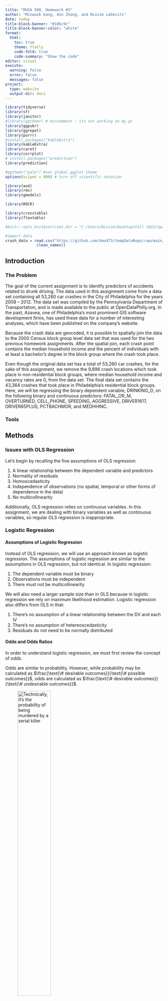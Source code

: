 ```yaml
---
title: "MUSA 500, Homework #3"
author: "Minwook Kang, Ann Zhang, and Nissim Lebovits"
date: today
title-block-banner: "#18bc9c"
title-block-banner-color: "white"
format: 
  html:
    toc: true
    theme: flatly
    code-fold: true
    code-summary: "Show the code"
editor: visual
execute:
  warning: false
  error: false
  messages: false
project:
  type: website
  output-dir: docs
---
```


```r
library(tidyverse)
library(sf)
library(janitor)
#library(ggthemr) # mincomment : its not working on my pc
library(ggpubr)
library(ggrepel)
library(purrr)
#install.packages("kableExtra")
library(kableExtra)
library(caret)
library(corrplot)
# install.packages("prediction")
library(prediction)

#ggthemr("pale") #set global ggplot theme
options(scipen = 999) # turn off scientific notation

library(aod)
library(rms)
library(gmodels)

library(ROCR)

library(crosstable)
library(flextable)

#knitr::opts_knit$set(root.dir = "C:/Users/Nissim/Desktop/Fall 2022/Spat Stats/Homeworks/musa-500-hmwk-3")

#import data
crash_data = read.csv("https://github.com/kmu973/tempDataRepo/raw/main/Logistic%20Regression%20Data.csv") |>
              clean_names()


```

## Introduction

### The Problem

The goal of the current assignment is to identify predictors of accidents related to drunk driving. The data used in this assignment come from a data set containing all 53,260 car crashes in the City of Philadelphia for the years 2008 -- 2012. The data set was compiled by the Pennsylvania Department of Transportation, and is made available to the public at OpenDataPhilly.org. In the past, Azavea, one of Philadelphia's most prominent GIS software development firms, has used these data for a number of interesting analyses, which have been published on the company's website.

Because the crash data are geocoded, it is possible to spatially join the data to the 2000 Census block group level data set that was used for the two previous homework assignments. After the spatial join, each crash point contains the median household income and the percent of individuals with at least a bachelor's degree in the block group where the crash took place.

Even though the original data set has a total of 53,260 car crashes, for the sake of this assignment, we remove the 9,896 crash locations which took place in non-residential block groups, where median household income and vacancy rates are 0, from the data set. The final data set contains the 43,364 crashes that took place in Philadelphia's residential block groups. Here, we will be regressing the binary dependent variable, DRINKING_D, on the following binary and continuous predictors: FATAL_OR_M, OVERTURNED, CELL_PHONE, SPEEDING, AGGRESSIVE, DRIVER1617, DRIVER65PLUS, PCTBACHMOR, and MEDHHINC.

### Tools

## Methods

### Issues with OLS Regression

Let's begin by recalling the five assumptions of OLS regression:

1.  A linear relationship between the dependent variable and predictors
2.  Normality of residuals
3.  Homoscedasticity
4.  Independence of observations (no spatial, temporal or other forms of dependence in the data)
5.  No multicollinearity

Additionally, OLS regression relies on continuous variables. In this assignment, we are dealing with binary variables as well as continuous variables, so regular OLS regression is inappropriate.

### Logistic Regression

#### Assumptions of Logistic Regression

Instead of OLS regression, we will use an approach known as logistic regression. The assumptions of logistic regression are similar to the assumptions in OLS regression, but not identical. In logistic regression:

1.  The dependent variable must be binary
2.  Observations must be independent
3.  There must not be multicollinearity

We will also need a larger sample size than in OLS because in logistic regression we rely on maximum likelihood estimation. Logistic regression also differs from OLS in that:

1.  There's no assumption of a linear relationship between the DV and each IV
2.  There's no assumption of hetereoscedasticity
3.  Residuals do not need to be normally distributed

#### Odds and Odds Ratios

In order to understand logistic regression, we must first review the concept of *odds*.

Odds are similar to probability. However, while probability may be calculated as $\frac{\text{\# desirable outcomes}}{\text{\# possible outcomes}}$, odds are calculated as $\frac{\text{\# desirable outcomes}}{\text{\# undesirable outcomes}}$.

![Technically, it's the *probability* of being murdered by a serial killer](https://www.smbc-comics.com/comics/1482164544-20161219.png){width="50%"}

The log odds that $Y = 1$ (or the *logit*) are simply $ln(Odds(Y = 1))$. In other words, if $Y$ is our dependent variable and $X$ is our independent variable, a 1-unit increase in $X$ means that the odds that $Y=1$ go up by $e^\text{ln(Odds(Y = 1))}$.

The *odds ratio* is the ratio of the odds of one outcome for our binary dependent variable versus the other possible outcome, or $\frac{\text{Odds(Y=1)}}{\text{Odds(Y=0)}}$. It can also be calculated by exponentiating the coefficient of the independent variable in question. The odds ratio indicates how much more likely we are to see $Y=1$ than $Y=0$, e.g., an odds ratio of 3 means that it is 3 times more likely that $Y=1$ than that $Y=0$.[^1] Rather than looking at the estimated $\beta$ coefficients, most statisticians prefer to look at odds ratios

[^1]: Sperandei S. Understanding logistic regression analysis. Biochem Med (Zagreb). 2014 Feb 15;24(1):12-8. doi: 10.11613/BM.2014.003. PMID: 24627710; PMCID: PMC3936971.

#### Equation for the Logistic Regression and Multivariate Logistic Regression

For logistic regression with a single predictor, the equation is $$ln(\frac{p}{1-p}) = \beta_0 + \beta_1X_1 + \epsilon$$

where $p = P(Y=1)$,

$\frac{p}{1-p}$ are the odds,

and $ln(\frac{p}{1-p})$ are the log odds, or logit.

Solving algebraically, we come to the *inverse logit* or *logistic* function for logistic regression with one variable: $$p = \frac{e^{\beta_0+\beta_1X_1}}{1+e^{\beta_0+\beta_1X_1}} = \frac{1}{1+e^{-\beta_0-\beta_1X_1}}$$

For multivariate logistic regression with $n$ predictors, that equation becomes $$p = \frac{e^{\beta_0+\beta_1X_1+\beta_2X_2+...+\beta_nX_n}}{1+e^{\beta_0+\beta_1X_1+\beta_2X_2+...+\beta_nX_n}}$$

### Interpretation and Hypotheses for Each Predictor

As explained above, we can say that $e^{\beta_1}$ is the extent to which the odds of $Y=1$ change as the predictor (i.e., Population) increases by 1 unit. So, when $e^{\beta_1} = 1.001$, 1.001 is the extent to which the odds that $Y=1$ go up as the independent variable $X$ increases by 1 unit. If we want to examine the extent to which the odds that $Y=1$ change as X increases by 100 units, we can simply raise $e$ to $100*\beta_1$, so $e^{100*\beta_1}$. If $\beta_1 < 0$, we would say that the odds that $Y=1$ *decrease* by a factor of $e^{\beta_1}$ as X *increases* by 1 unit. If $\beta_1 = 0$, then the predictor has *no effect* on the dependent variable.

For each predictor $X_i$:

-   $H_0:\beta_i = 0 \hspace{1mm} (OR_i = 1)$
-   $H_a:\beta_i \neq 0 \hspace{1mm} (OR_i \neq 1)$

Within the context of logistic regression, the z-score is equal to $\frac{\hat{\beta_i}}{\sigma\hat{\beta_i}}$, which is normally distributed. This is also sometimes known as the *Wald statistic*, and yields a p-value for each term in the regression using the standard normal (z) tables and in the R output.

### Assessing Quality of Model Fit

With logistic regression, it is possible to calculate an $R^2$ value and, generally speaking, the higher the $R^2$, the better. However, this value is rarely used, as it cannot be interpreted as the percent of variance that is explained by the model.

Instead, we can use the Akaike Information Criterion to compare models. The AIC estimates prediction error, and therefore the quality of our model, and includes a penality that "is an increasing function of the number of estimated parameters".[^2] When comparing multiple models, "the one with the minimum AIC value assures a good balance of goodness of fit and complexity".[^3]

[^2]: https://en.wikipedia.org/wiki/Akaike_information_criterion

[^3]: https://www.sciencedirect.com/topics/social-sciences/akaike-information-criterion

Finally, in assessing the quality of our model, we can consider *specificity*, *sensitivity*, and the *misclassification rate*.

Sensitivity (also called the true positive rate) measures the proportion of actual positives which are correctly identified as such (e.g., the percentage of sick people who are correctly identified as having the condition), and is complementary to the false negative rate. Specificity (also called the true negative rate) measures the proportion of negatives which are correctly identified as such (e.g., the percentage of healthy people who are correctly identified as not having the condition), and is complementary to the false positive rate. The misclassification rate is the proportion of the sum of false positives and false negatives out of the total number of observations in the sample.

![False positives are dangerous, folks](https://www.smbc-comics.com/comics/1468070206-20160709.png){width="50%"}

A simple way of assessing model quality is to determine a cut-off value for the fitted values $\hat{y_i}$, which is equal to P(Y = 1) at each observation $i$. When the model performs well, observations where $Y = 1$ will have higher values of $\hat{y_i}$, and observations where $Y = 0$ will have lower values of $\hat{y_i}$. We can set a cut-off value, ranging between 0 and 1, for what constitutes a "high" versus a "low" value based on the distribution of our data. In practice, most statisticians use multiple values, e.g., 0.1, 0.2, 0.3 ... 0.7.

Ideally, we want to choose a cut-off value that will optimize sensitivity and specificity. Typically, we want to see a high true positive rate and a low false positive rate, although, depending on the specific case, it may be more important to minimize the false positive rate than to maximize the true positive rate, or vice versa. To this end, we can plot the true positive rate (sensitivity) against the false positive rate (specificity), as in Figure 1[^4]. This is known an ROC curve, and it offers us a few different options for identifying out probability cut-off:

[^4]: Source: https://en.wikipedia.org/wiki/Receiver_operating_characteristic

1.  The *Youden Index* is a cut-off for which the sum of sensitivity plus specificity is maximized
2.  A cut-off for which the ROC curve has the minimum distance from the upper left corner of the graph, i.e., the point at which specificy = 1 and sensitivity = 1 (this can be implemented in R)

In this assignment, we will be selecting our cut-off by taking the second approach and minimizing the distance of the curve from the upper left corner of the graph.

![Figure 1: ROC Curve Example](https://raw.githubusercontent.com/nlebovits/musa-500-hmwk-3/main/Roc_curve.svg){width="50%"}

If we calculate the area under our ROC curve (the AUC), we can measure the prediction accuracy of the model. It is effectively the probability that the model correctly ranks two randomly selected observations where one has $Y = 1$ and the other has $Y = 0$, i.e., the probability that the $\hat{y}$ for the observation where one has $Y = 1$ is higher than the $\hat{y}$ where $Y = 0$. Higher AUCs mean that we can find a cut-off value for which both sensitivity and specificity are relatively high. The AUC varies from 0.5 to 1, and roughly correspond to the following accuracy levels:

-   .9 to 1.0 = excellent
-   .8 to .9 = good
-   .7 to .8 = fair (some statisticians say that any value \> .7 is good)
-   .6 to .7 = poor
-   .5 to .6 = fail

### Exploratory Analysis Prior to Regression

Prior to running our regression model, we will run cross tabulations between the dependent variable DRINKING_D and each of the *binary* predictors (FATAL_OR_M, OVERTURNED, CELL_PHONE, SPEEDING, AGGRESSIVE, DRIVER1617, DRIVER65PLUS). A cross tabulation will show us the proportional distribution of the variables. More importantly for our purposes, we can use a Chi-squared test to examine the association between the DV and each individual predictor variable. Here, the p-value is calculated based on the $\chi^2$ value and the degrees of freedom. If p \< 0.05, then the relationship between the dependent variable and the given predictor is significant. If we have a high $\chi^2$ and a p-value \< 0.05, we can therefore reject $H_0$, that the proportion of fatalities for crashes in which our predictor = 1 *is* the same as the proportion of fatalities for crashes in which our predictor = 0, in favor of $H_a$, that the proportion of fatalities for crashes in which our predictor = 1 is *not* the same as the proportion of fatalities for crashes in which our predictor = 0. This suggests a relationship between the variables.

Additionally, we can compare the means of the *continuous* predictors in our model (PCTBACHMOR and MEDHHINC) by looking at independent sample t-tests. Here, $H_0$ is that the average values for our continuous predictor variable are *the same* for crashes that involve drunk drivers and crashes that don't. $H_a$ is that the average values for our continuous predictor variable are *different* for crashes that involve drunk drivers and crashes that don't. As before, a high value of the t-statistic, and a p-value lower than 0.05 suggest that there's evidence to reject the null hypothesis in favor of the alternative.

## Results

### Findings from Exploratory Analysis

#### Distribution of Dependent Variable

To begin our data exploration, we'll consider the distribution of our dependent variable. As we can see, from our prop table, crashes in which the driver were drunk account for only 5.7% of all 43,364 crashes between 2008 and 2012.

```r

drinking_d_table = table(crash_data$drinking_d)

DV_table <- left_join(as.data.frame(drinking_d_table), as.data.frame(prop.table(drinking_d_table)), by = "Var1") %>%
  mutate(Var1 = case_when(Var1 == 0 ~ "Non-drunk",
                          Var1 == 1 ~ "Drunk"),
         Freq.y = round(Freq.y, 3))

kable(DV_table, caption = "<center><span style='font-size:14px; color:black; font-family: Arial'>Table 2-1-1. Tabulation of the Dependent Variable</span></center>",
      col.names = c("Driver Status", "Count", "Proportion"), align = "c") %>% 
    kable_minimal(full_width = T, html_font = "Arial", font_size = 14) %>%
    row_spec(0:2, extra_css = "line-height: 30px")

```

#### Cross-Tabulations with Binary Predictors

Next, we'll look at the cross-tabulations of our dependent variable with each of the binary predictors to evaluate whether the Chi-squared test indicates a statistically significant relationship.

```r
#| tbl-cap: "Cross-Tabulations"
#| column: screen-inset-shaded
#| layout-nrow: 4

crosstable(crash_data, fatal_or_m, by = drinking_d, funs = "mean", test = TRUE) %>% 
  as_flextable()

crosstable(crash_data, overturned, by = drinking_d, funs = "mean", test = TRUE) %>% 
  as_flextable()

crosstable(crash_data, cell_phone, by = drinking_d, funs = "mean", test = TRUE) %>% 
  as_flextable()

crosstable(crash_data, speeding, by = drinking_d, funs = "mean", test = TRUE) %>% 
  as_flextable()

crosstable(crash_data, aggressive, by = drinking_d, funs = "mean", test = TRUE) %>% 
  as_flextable()

crosstable(crash_data, driver1617, by = drinking_d, funs = "mean", test = TRUE) %>% 
  as_flextable()

crosstable(crash_data, driver65plus, by = drinking_d, funs = "mean", test = TRUE) %>% 
  as_flextable()

#CrossTable(crash_data$fatal_or_m, crash_data$drinking_d, prop.r = FALSE, prop.t = FALSE, prop.chisq = FALSE, chisq = TRUE)

#CrossTable(crash_data$overturned, crash_data$drinking_d, prop.r = FALSE, prop.t = FALSE, prop.chisq = FALSE, chisq = TRUE)

#CrossTable(crash_data$cell_phone, crash_data$drinking_d, prop.r = FALSE, prop.t = FALSE, prop.chisq = FALSE, chisq = TRUE)

#CrossTable(crash_data$speeding, crash_data$drinking_d, prop.r = FALSE, prop.t = FALSE, prop.chisq = FALSE, chisq = TRUE)

#CrossTable(crash_data$aggressive, crash_data$drinking_d, prop.r = FALSE, prop.t = FALSE, prop.chisq = FALSE, chisq = TRUE)

#CrossTable(crash_data$driver1617, crash_data$drinking_d, prop.r = FALSE, prop.t = FALSE, prop.chisq = FALSE, chisq = TRUE)

#CrossTable(crash_data$driver65plus, crash_data$drinking_d, prop.r = FALSE, prop.t = FALSE, prop.chisq = FALSE, chisq = TRUE)
```

As we can see based on these cross-tabulations, the Chi-squared test shows a high $\chi^2$ and a p-value \< 0.05 for the dependent variable and each of the binary predictors except for CELL_PHONE. For all variables except for CELL_PHONE, then, we can reject $H_0$, which, as we stated before, states that there is that the probability of a crash involving a drunk driver is no different whether our predictor = 1 or = 0. In other words, we can reject the hypothesis that there is *no* relationship between the dependent variable and all of the predictors *other than CELL_PHONE*.

#### Comparing Means of Continuous Variables

    iii. Present the means of the continuous predictors for both values of the dependent variable (table on p. 5). 1. In the table, add an extra column which presents the results of the independent samples t-test (you may present the p-value only, or the t-statistic, the degrees of freedom and the p-value).

```r
means = c(tapply(crash_data$pctbachmor, crash_data$drinking_d, mean), tapply(crash_data$medhhinc, crash_data$drinking_d, mean))
sds = c(tapply(crash_data$pctbachmor, crash_data$drinking_d, sd), tapply(crash_data$medhhinc, crash_data$drinking_d, sd))

contvars_df = as.data.frame(rbind(means, sds)) 

colnames(contvars_df) = c("PCTBACHMOR 0", "PCTBACHMOR 1", "MEDHHINC 0", "MEDHHINC 1")

contvars_df
```

#### T-Tests for Continuous Predictors

Discuss whether the t-test shows that there is a significant association between the dependent variable and each of the continuous predictors (i.e., can you reject the Null Hypothesis?).

```r
#| column: screen-inset-shaded
#| layout-nrow: 1
t.test(crash_data$pctbachmor~crash_data$drinking_d)
t.test(crash_data$medhhinc~crash_data$drinking_d)
```

### Assumptions of Logistic Regression

-   Recalling from Method Section that there are three main assumptions for logistic regressions: 1) binary dependent variable, 2) independent observations, and 3) no severe multicollinearity. The dependent variable, DRINKING_D (whether drivers were drunk or not drunk) was binary, and the observations of each recorded car accident are independent of each other.

-   Multicollinearity usually refers to the situation when two or more predictors (explanatory variables) are strongly correlated with each other (r \> 0.9 or r \< -0.9), which signals a redundancy in including both predictors (in other words, adding the second one does not help improve the predictive power of the model). In the case of multicollinearity, we usually leave one predictor and take out the rest that are strongly correlated with that one predictor.

-   To test the third assumption, whether there is multicollinearity between all predictors (both binary and continuous), we used the Pearson correlations and results are shown below in the form of matrix. Note that since Pearson is usually run based on the assumption of continuous (not categorical) variables, there are potential limitations of using Pearson correlations to measure the association between binary predictors, since Pearson cannot determine non-linear relationships.

```r

#3-a multicollinearlity test

correlation <- crash_data[c(4:10, 12:13)]
cor(correlation, method = "pearson")

mc_test <- cor(correlation,use="pairwise.complete.obs")
corrplot(mc_test, method = "square",type = "lower",tl.cex = 0.5)

```

-   Although **MEDHHINC** (the median household income) and **PCTBACHMOR** (percentage of bachelor degree in the census tract where accident happened) having relatively higher correlation (r = 0.477 \< 0.9, which does not qualify for multicollinearity), the correlation matrix indicates no severe multicollinearity across all predictors (all r satisfies -0.9 \< r \< 0.9, showing non-multicollinearity).

### Logistic Regression Results

-   The results of logistic regression with all predictors is shown below. All predictors, except for **CELL_PHONE** (whether drivers were using cell-phones) and **PCTBACHMOR** (percentage of bachelor degree in the census tract where accident happened), are statistically significantly associated with **drinking_d** (whether drivers were drunk).

```r

#3-a 

logit <- glm(drinking_d ~ fatal_or_m + overturned + cell_phone + speeding + aggressive + driver1617 + driver65plus
             + pctbachmor + medhhinc, data = crash_data, family = "binomial")
summary(logit)

```

The following table indicates the odds ratio for each predictor. Odds is usually calculated as $# of desirable outcomes/# of undesirable outcomes$. For all statistically significant predictors, if the OR (Odds Ratio) value is higher than 0 (i.e.,**fatal_or_m**, **overturned**, **cell_phone**, **speeding**, and **medhhinc**  ), 1 unit increase in each predictor corresponds to a increase in the odds of the driver being drunk when accident happens; if the OR (Odds Ratio) value is lower than 0 (i.e.,**aggressive**, **driver1617**, **driver65plus**, and **pctbachmor**), 1 unit increase in each predictor corresponds to a increase in the odds of the driver being drunk when accident happens. 


```{exp(cbind(OR = coef(logit), confint(logit)))}

logitoutput <- summary(logit)
logitcoeffs <- logitoutput$coefficients
logitcoeffs

or_ci <- exp(cbind(OR = coef(logit), confint(logit)))

finallogitoutput <- cbind(logitcoeffs, or_ci)
finallogitoutput

```


The following set of matrices indicate specificity, sensitivity at different probability cut-offs (thresholds), respectively cutting off at probability of 0.02, 0.03, 0.05, 0.07, 0.08, 0.09, 0.1, 0.15, 0.2, and 0.5. The values are then encoded into a table presenting not only specificity and sensitivity but also mis-classifications rate. Based on the table, the cut-off value that has the lowest mis-classification rate is 0.02 and the one corresponding to the highest mis-classification rate is 0.5.


```r
#| tbl-cap: "Cross-Tabulations, Fit Binary"
#| column: screen-inset-shaded
#| layout-nrow: 4

fit <- logit$fitted.values

fit.binary = (fit>=0.02)
CrossTable(fit.binary, crash_data$drinking_d, prop.r = FALSE, prop.t = FALSE, prop.chisq = FALSE)

fit.binary = (fit>=0.03)
CrossTable(fit.binary, crash_data$drinking_d, prop.r = FALSE, prop.t = FALSE, prop.chisq = FALSE)

fit.binary = (fit>=0.05)
CrossTable(fit.binary, crash_data$drinking_d, prop.r = FALSE, prop.t = FALSE, prop.chisq = FALSE)

fit.binary = (fit>=0.07)
CrossTable(fit.binary, crash_data$drinking_d, prop.r = FALSE, prop.t = FALSE, prop.chisq = FALSE)

fit.binary = (fit>=0.08)
CrossTable(fit.binary, crash_data$drinking_d, prop.r = FALSE, prop.t = FALSE, prop.chisq = FALSE)

fit.binary = (fit>=0.09)
CrossTable(fit.binary, crash_data$drinking_d, prop.r = FALSE, prop.t = FALSE, prop.chisq = FALSE)

fit.binary = (fit>=0.1)
CrossTable(fit.binary, crash_data$drinking_d, prop.r = FALSE, prop.t = FALSE, prop.chisq = FALSE)

fit.binary = (fit>=0.15)
CrossTable(fit.binary, crash_data$drinking_d, prop.r = FALSE, prop.t = FALSE, prop.chisq = FALSE)

fit.binary = (fit>=0.2)
CrossTable(fit.binary, crash_data$drinking_d, prop.r = FALSE, prop.t = FALSE, prop.chisq = FALSE)

fit.binary = (fit>=0.5)
CrossTable(fit.binary, crash_data$drinking_d, prop.r = FALSE, prop.t = FALSE, prop.chisq = FALSE)

```


Since the ROC curve can be used to plot true positive rate against false positive rate and determine the quality of the model, a ROC curve is plotted for our model. Given the ROC curve, the calculated optimal cut-off point is at probability of 0.06. This suggested cut-off point diverge from the 0.02 cut-off point observed from the table earlier. This difference may result from the fact that the previous table only aims to minimize mis-classification rate, while the optimal cut-off point here aims to maximizing both sensitivity and specificity. 


```r

#3-a 

a <- cbind(crash_data$drinking_d, fit)
colnames(a) <- c("labels", "predictions")
head(a)
roc <- as.data.frame(a)
pred <- ROCR::prediction(roc$predictions, roc$labels)
roc.perf = performance(pred, measure = "tpr", x.measure = "fpr")
plot(roc.perf)
abline(a = 0, b = 1)


```

```r

#3-a 

opt.cut = function(perf, pred){
  cut.ind = mapply(FUN=function(x, y, p){
    d = (x - 0)^2 + (y-1)^2
    ind = which(d == min(d))
    c(sensitivity = y[[ind]], specificity = 1-x[[ind]], 
      cutoff = p[[ind]])
  }, perf@x.values, perf@y.values, pred@cutoffs)
}

print(opt.cut(roc.perf, pred))

```


```r

#3-a 

auc.perf = performance(pred, measure ="auc")
auc.perf@y.values

```


Given the ROC curve as presented above, we then calculated the area under curve to further measure the accuracy of the model. The calculated AUC is 0.64, suggesting that the model is relatively unsatisfactory. 


**Logistic Regression with Binary Predictors**

The following table is the results from a logistic regression only with binary predictors (explanatory variables). The results suggest that **cell_phone** remains statistically insignificant in the new model, while other binary predictors remain significant.

```r

#3-a 

logit2 <- glm(drinking_d ~ fatal_or_m + overturned + cell_phone + speeding + aggressive + driver1617 + driver65plus
            , data = crash_data, family = "binomial")

summary(logit2)

exp(cbind(OR = coef(logit2), confint(logit2)))

logitoutput2 <- summary(logit2)
logitcoeffs2 <- logitoutput2$coefficients
logitcoeffs2

or_ci2 <- exp(cbind(OR = coef(logit2), confint(logit2)))

finallogitoutput2 <- cbind(logitcoeffs2, or_ci2)
finallogitoutput2

```

In addition, by comparing the Akaike Information Criterion (AIC) values, we can see that the models have almost identical AIC values, suggesting that they have similar quality. 

```r

AIC(logit, logit2)

```

Similar to OLS, we can do cross-validation to determine a quality of the model. See following links for more information: K-Fold cross-validation in R: https://www.r-bloggers.com/evaluating-logistic-regression-models/ More on cross-validation in R: https://www.r-bloggers.com/predicting-creditability-using-logistic-regression-in-r-cross-validating-the-classifier-part-2-2/

## Discussion

-   

    a)  In a couple sentences, recap what you did in the paper, and your findings.

-   

    i.  Which variables are strong predictors of crashes that involve drunk driving? Which variables aren't associated with the dependent variable?

-   

    ii. Are the results surprising? Discuss, and mention whether the variables you expect to be significant actually are significant, and if so, whether the relationships with the dependent variable are in the direction you would expect.

-   

    iii. Is logistic regression appropriate here? In other words, would the modeling rare events methods proposed by Paul Allison be more appropriate here?

- 
    1.  Hint: look at the \# and % of cases with values of '1' for the dependent variable.


table 2-1-1
number: 2485,  % 0.057
-   

    b)  What are some limitations of the analysis? Discuss.

### Recap

### Limitations
